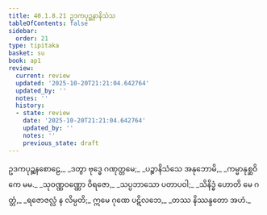 ```yaml
---
title: 40.1.8.21 ဥဒကပုဉ္ဆနာနိသံသ
tableOfContents: false
sidebar:
  order: 21
type: tipitaka
basket: su
book: ap1
review:
  current: review
  updated: '2025-10-20T21:21:04.642764'
  updated_by: ''
  notes: ''
  history:
  - state: review
    date: '2025-10-20T21:21:04.642764'
    updated_by: ''
    notes: ''
    previous_state: draft
---
```



<DynamicBreadcrumb />


<ReviewStatus review={frontmatter.review} showDetails={true} />

<HypothesisAnnotation frontmatter={frontmatter} />

<Division number="147" book="ap1" e="ch" v="20" p="364">

<Paragraph number="4444" type="verses" book="ap1">
ဥဒကပုဉ္ဆနစောဠေ,_  
_ဒတွာ ဗုဒ္ဓေ ဂဏုတ္တမေ;_  
_ပဉ္စာနိသံသေ အနုဘောမိ,_  
_ကမ္မာနုစ္ဆဝိကေ မမ._  

</Paragraph>

</Division>
<Division number="148" book="ap1" e="ch" v="20" p="364">

<Paragraph number="4445" type="verses" book="ap1">
_သုဝဏ္ဏဝဏ္ဏော ဝိရဇော,_  
_သပ္ပဘာသော ပတာပဝါ;_  
_သိနိဒ္ဓံ ဟောတိ မေ ဂတ္တံ,_  
_ရဇောဇလ္လံ န လိမ္ပတိ;_  
ဣမေ ဂုဏေ ပဋိလဘေ,_  
_တဿ နိဿန္ဒတော အဟံ._
</Paragraph>
</Division>